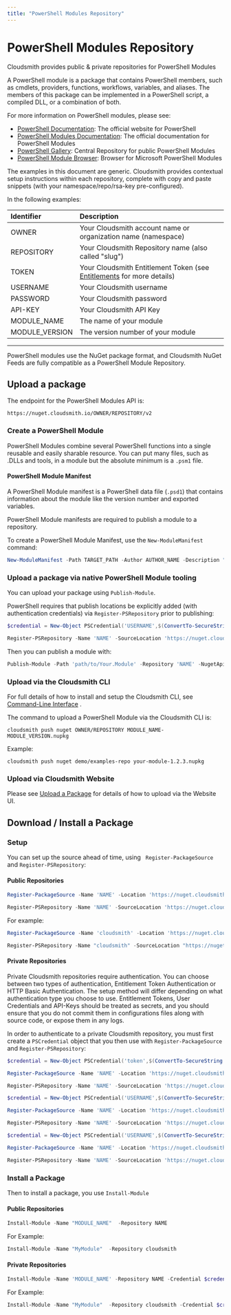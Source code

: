 ```yaml
---
title: "PowerShell Modules Repository"
---
```


# PowerShell Modules Repository

Cloudsmith provides public & private repositories for PowerShell Modules

A PowerShell module is a package that contains PowerShell members, such as cmdlets, providers, functions, workflows, variables, and aliases. The members of this package can be implemented in a PowerShell script, a compiled DLL, or a combination of both.

For more information on PowerShell modules, please see:

- [PowerShell Documentation](https://docs.microsoft.com/en-gb/powershell/): The official website for PowerShell
- [PowerShell Modules Documentation](https://docs.microsoft.com/en-us/powershell/module/microsoft.powershell.core/about/about_modules?view=powershell-7.1): The official documentation for PowerShell Modules
- [PowerShell Gallery](https://www.powershellgallery.com/): Central Repository for public PowerShell Modules
- [PowerShell Module Browser](https://docs.microsoft.com/en-us/powershell/module/): Browser for Microsoft PowerShell Modules

<Note variant="note" headline="Contextual Documentation">
The examples in this document are generic. Cloudsmith provides contextual setup instructions within each repository, complete with copy and paste snippets (with your namespace/repo/rsa-key pre-configured).
</Note>


In the following examples: 

| Identifier     | Description                                                                               |
| :------------- | :---------------------------------------------------------------------------------------- |
| OWNER          | Your Cloudsmith account name or organization name (namespace)                             |
| REPOSITORY     | Your Cloudsmith Repository name (also called "slug")                                      |
| TOKEN          | Your Cloudsmith Entitlement Token (see [Entitlements](/software-distribution/entitlement-tokens) for more details) |
| USERNAME       | Your Cloudsmith username                                                                  |
| PASSWORD       | Your Cloudsmith password                                                                  |
| API-KEY        | Your Cloudsmith API Key                                                                   |
| MODULE_NAME    | The name of your module                                                                   |
| MODULE_VERSION | The version number of your module                                                         |

***

PowerShell modules use the NuGet package format, and Cloudsmith NuGet Feeds are fully compatible as a PowerShell Module Repository.

## Upload a  package

The endpoint for the PowerShell Modules API is:

```
https://nuget.cloudsmith.io/OWNER/REPOSITORY/v2
```

### Create a PowerShell Module

PowerShell Modules combine several PowerShell functions into a single reusable and easily sharable resource. You can put many files, such as .DLLs and tools, in a module but the absolute minimum is a `.psm1` file.

#### PowerShell Module Manifest

A PowerShell Module manifest is a PowerShell data file (`.psd1`) that contains information about the module like the version number and exported variables.

<Note variant="note" headline="Note">
PowerShell Module manifests are required to publish a module to a repository.
</Note>

To create a PowerShell Module Manifest, use the `New-ModuleManifest` command: 

```powershell
New-ModuleManifest -Path TARGET_PATH -Author AUTHOR_NAME -Description "MODULE_DESCRIPTION" 
```

### Upload a package via native PowerShell Module tooling

You can upload your package using `Publish-Module`.  

PowerShell requires that publish locations be explicitly added (with authentication credentials) via `Register-PSRepository` prior to publishing:

```powershell
$credential = New-Object PSCredential('USERNAME',$(ConvertTo-SecureString 'API-KEY' -AsPlainText -Force))
```

```powershell
Register-PSRepository -Name 'NAME' -SourceLocation 'https://nuget.cloudsmith.io/OWNER/REPOSITORY/v2/' -PublishLocation 'https://nuget.cloudsmith.io/OWNER/REPOSITORY/v2/' -InstallationPolicy 'trusted' -Credential $credential
```

Then you can publish a module with: 

```powershell
Publish-Module -Path 'path/to/Your.Module' -Repository 'NAME' -NugetApiKey 'API-KEY'
```

### Upload via the Cloudsmith CLI

For full details of how to install and setup the Cloudsmith CLI, see [Command-Line Interface](/getting-started/cli) .

The command to upload a PowerShell Module via the Cloudsmith CLI is:

```shell
cloudsmith push nuget OWNER/REPOSITORY MODULE_NAME-MODULE_VERSION.nupkg
```

Example:

```shell
cloudsmith push nuget demo/examples-repo your-module-1.2.3.nupkg
```

### Upload via Cloudsmith Website

Please see [Upload a Package](/artifact-management/package-upload#upload-via-website-ui) for details of how to upload via the Website UI. 

## Download / Install a Package

### Setup

You can set up the source ahead of time, using ` Register-PackageSource` and `Register-PSRepository`:

#### Public Repositories

```powershell
Register-PackageSource -Name 'NAME' -Location 'https://nuget.cloudsmith.io/OWNER/REPOSITORY/v2/' -Trusted -ProviderName NuGet
```

```powershell
Register-PSRepository -Name 'NAME' -SourceLocation 'https://nuget.cloudsmith.io/OWNER/REPOSITORY/v2/' -InstallationPolicy 'trusted'
```

For example: 

```powershell
Register-PackageSource -Name 'cloudsmith' -Location 'https://nuget.cloudsmith.io/demo/examples-repo/v2/' -Trusted -ProviderName NuGet
```

```powershell
Register-PSRepository -Name "cloudsmith" -SourceLocation "https://nuget.cloudsmith.io/demo/examples-repo-public/v2" -InstallationPolicy 'trusted'
```

#### Private Repositories

<Note variant="note" headline="Private Repositories">
Private Cloudsmith repositories require authentication.  You can choose between two types of authentication, Entitlement Token Authentication or HTTP Basic Authentication. 
The setup method will differ depending on what authentication type you choose to use.
</Note>

<Note variant="warning" headline="Warning">
Entitlement Tokens, User Credentials and API-Keys should be treated as secrets, and you should ensure that you do not commit them in configurations files along with source code, or expose them in any logs.
</Note>

In order to authenticate to a private Cloudsmith repository, you must first create a `PSCredential` object that you then use with `Register-PackageSource` and  `Register-PSRepository`:

```powershell Entitlement Token
$credential = New-Object PSCredential('token',$(ConvertTo-SecureString 'TOKEN' -AsPlainText -Force))

Register-PackageSource -Name 'NAME' -Location 'https://nuget.cloudsmith.io/OWNER/REPOSITORY/v2/' -Trusted -ProviderName NuGet -Credential $credential

Register-PSRepository -Name 'NAME' -SourceLocation 'https://nuget.cloudsmith.io/OWNER/REPOSITORY/v2/' -InstallationPolicy 'trusted' -Credential $credential
```
```powershell Username & Password
$credential = New-Object PSCredential('USERNAME',$(ConvertTo-SecureString 'PASSWORD' -AsPlainText -Force))

Register-PackageSource -Name 'NAME' -Location 'https://nuget.cloudsmith.io/OWNER/REPOSITORY/v2/' -Trusted -ProviderName NuGet -Credential $credential

Register-PSRepository -Name 'NAME' -SourceLocation 'https://nuget.cloudsmith.io/OWNER/REPOSITORY/v2/' -InstallationPolicy 'trusted' -Credential $credential
```
```powershell Username & API-Key
$credential = New-Object PSCredential('USERNAME',$(ConvertTo-SecureString 'API-KEY' -AsPlainText -Force))

Register-PackageSource -Name 'NAME' -Location 'https://nuget.cloudsmith.io/OWNER/REPOSITORY/v2/' -Trusted -ProviderName NuGet -Credential $credential

Register-PSRepository -Name 'NAME' -SourceLocation 'https://nuget.cloudsmith.io/OWNER/REPOSITORY/v2/' -InstallationPolicy 'trusted' -Credential $credential
```

### Install a Package

Then to install a package, you use `Install-Module`

#### Public Repositories

```powershell
Install-Module -Name "MODULE_NAME"  -Repository NAME
```

For Example: 

```powershell
Install-Module -Name "MyModule"  -Repository cloudsmith
```

#### Private  Repositories

```powershell
Install-Module -Name 'MODULE_NAME' -Repository NAME -Credential $credential
```

For Example: 

```powershell
Install-Module -Name "MyModule"  -Repository cloudsmith -Credential $credential
```
